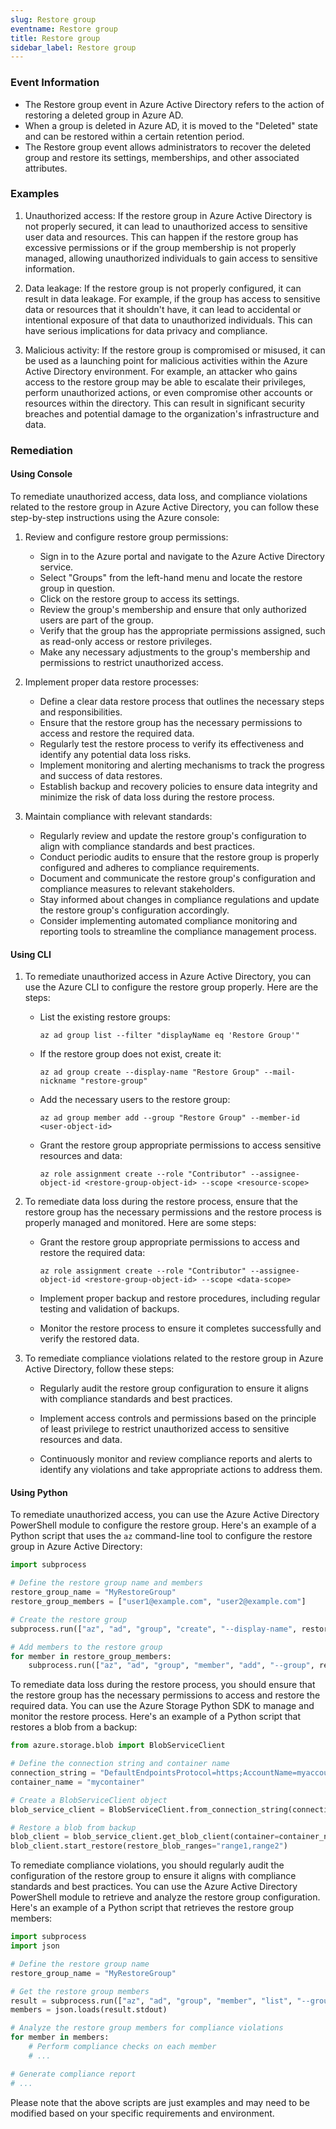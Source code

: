 ```yaml
--- 
slug: Restore group
eventname: Restore group
title: Restore group
sidebar_label: Restore group
---
```

                       
### Event Information

- The Restore group event in Azure Active Directory refers to the action of restoring a deleted group in Azure AD.
- When a group is deleted in Azure AD, it is moved to the "Deleted" state and can be restored within a certain retention period.
- The Restore group event allows administrators to recover the deleted group and restore its settings, memberships, and other associated attributes.


### Examples

1. Unauthorized access: If the restore group in Azure Active Directory is not properly secured, it can lead to unauthorized access to sensitive user data and resources. This can happen if the restore group has excessive permissions or if the group membership is not properly managed, allowing unauthorized individuals to gain access to sensitive information.

2. Data leakage: If the restore group is not properly configured, it can result in data leakage. For example, if the group has access to sensitive data or resources that it shouldn't have, it can lead to accidental or intentional exposure of that data to unauthorized individuals. This can have serious implications for data privacy and compliance.

3. Malicious activity: If the restore group is compromised or misused, it can be used as a launching point for malicious activities within the Azure Active Directory environment. For example, an attacker who gains access to the restore group may be able to escalate their privileges, perform unauthorized actions, or even compromise other accounts or resources within the directory. This can result in significant security breaches and potential damage to the organization's infrastructure and data.

### Remediation

#### Using Console

To remediate unauthorized access, data loss, and compliance violations related to the restore group in Azure Active Directory, you can follow these step-by-step instructions using the Azure console:

1. Review and configure restore group permissions:
   - Sign in to the Azure portal and navigate to the Azure Active Directory service.
   - Select "Groups" from the left-hand menu and locate the restore group in question.
   - Click on the restore group to access its settings.
   - Review the group's membership and ensure that only authorized users are part of the group.
   - Verify that the group has the appropriate permissions assigned, such as read-only access or restore privileges.
   - Make any necessary adjustments to the group's membership and permissions to restrict unauthorized access.

2. Implement proper data restore processes:
   - Define a clear data restore process that outlines the necessary steps and responsibilities.
   - Ensure that the restore group has the necessary permissions to access and restore the required data.
   - Regularly test the restore process to verify its effectiveness and identify any potential data loss risks.
   - Implement monitoring and alerting mechanisms to track the progress and success of data restores.
   - Establish backup and recovery policies to ensure data integrity and minimize the risk of data loss during the restore process.

3. Maintain compliance with relevant standards:
   - Regularly review and update the restore group's configuration to align with compliance standards and best practices.
   - Conduct periodic audits to ensure that the restore group is properly configured and adheres to compliance requirements.
   - Document and communicate the restore group's configuration and compliance measures to relevant stakeholders.
   - Stay informed about changes in compliance regulations and update the restore group's configuration accordingly.
   - Consider implementing automated compliance monitoring and reporting tools to streamline the compliance management process.

#### Using CLI

1. To remediate unauthorized access in Azure Active Directory, you can use the Azure CLI to configure the restore group properly. Here are the steps:

   - List the existing restore groups:
     ```
     az ad group list --filter "displayName eq 'Restore Group'"
     ```

   - If the restore group does not exist, create it:
     ```
     az ad group create --display-name "Restore Group" --mail-nickname "restore-group"
     ```

   - Add the necessary users to the restore group:
     ```
     az ad group member add --group "Restore Group" --member-id <user-object-id>
     ```

   - Grant the restore group appropriate permissions to access sensitive resources and data:
     ```
     az role assignment create --role "Contributor" --assignee-object-id <restore-group-object-id> --scope <resource-scope>
     ```

2. To remediate data loss during the restore process, ensure that the restore group has the necessary permissions and the restore process is properly managed and monitored. Here are some steps:

   - Grant the restore group appropriate permissions to access and restore the required data:
     ```
     az role assignment create --role "Contributor" --assignee-object-id <restore-group-object-id> --scope <data-scope>
     ```

   - Implement proper backup and restore procedures, including regular testing and validation of backups.

   - Monitor the restore process to ensure it completes successfully and verify the restored data.

3. To remediate compliance violations related to the restore group in Azure Active Directory, follow these steps:

   - Regularly audit the restore group configuration to ensure it aligns with compliance standards and best practices.

   - Implement access controls and permissions based on the principle of least privilege to restrict unauthorized access to sensitive resources and data.

   - Continuously monitor and review compliance reports and alerts to identify any violations and take appropriate actions to address them.

#### Using Python

To remediate unauthorized access, you can use the Azure Active Directory PowerShell module to configure the restore group. Here's an example of a Python script that uses the `az` command-line tool to configure the restore group in Azure Active Directory:

```python
import subprocess

# Define the restore group name and members
restore_group_name = "MyRestoreGroup"
restore_group_members = ["user1@example.com", "user2@example.com"]

# Create the restore group
subprocess.run(["az", "ad", "group", "create", "--display-name", restore_group_name])

# Add members to the restore group
for member in restore_group_members:
    subprocess.run(["az", "ad", "group", "member", "add", "--group", restore_group_name, "--member-id", member])
```

To remediate data loss during the restore process, you should ensure that the restore group has the necessary permissions to access and restore the required data. You can use the Azure Storage Python SDK to manage and monitor the restore process. Here's an example of a Python script that restores a blob from a backup:

```python
from azure.storage.blob import BlobServiceClient

# Define the connection string and container name
connection_string = "DefaultEndpointsProtocol=https;AccountName=myaccount;AccountKey=mykey;EndpointSuffix=core.windows.net"
container_name = "mycontainer"

# Create a BlobServiceClient object
blob_service_client = BlobServiceClient.from_connection_string(connection_string)

# Restore a blob from backup
blob_client = blob_service_client.get_blob_client(container=container_name, blob="myblob")
blob_client.start_restore(restore_blob_ranges="range1,range2")
```

To remediate compliance violations, you should regularly audit the configuration of the restore group to ensure it aligns with compliance standards and best practices. You can use the Azure Active Directory PowerShell module to retrieve and analyze the restore group configuration. Here's an example of a Python script that retrieves the restore group members:

```python
import subprocess
import json

# Define the restore group name
restore_group_name = "MyRestoreGroup"

# Get the restore group members
result = subprocess.run(["az", "ad", "group", "member", "list", "--group", restore_group_name], capture_output=True, text=True)
members = json.loads(result.stdout)

# Analyze the restore group members for compliance violations
for member in members:
    # Perform compliance checks on each member
    # ...

# Generate compliance report
# ...
```

Please note that the above scripts are just examples and may need to be modified based on your specific requirements and environment.


 